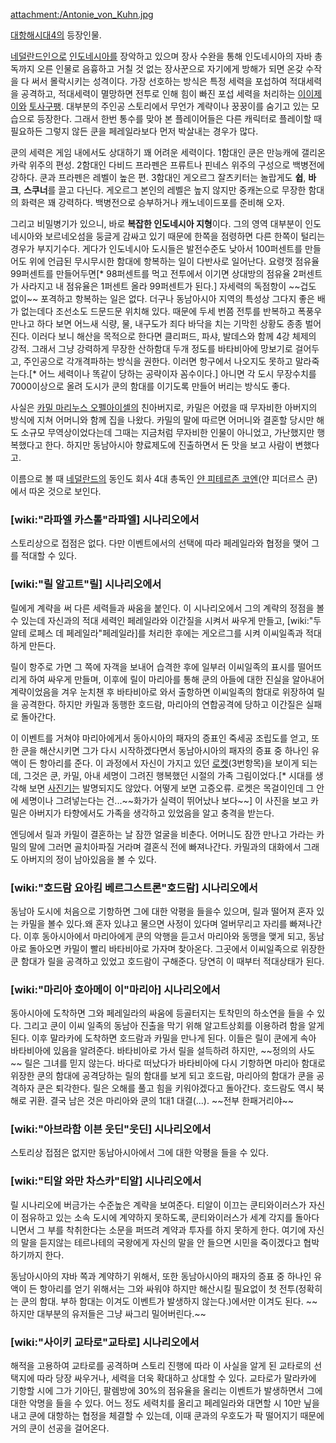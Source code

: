 attachment:/Antonie_von_Kuhn.jpg

[[대항해시대4]]의 등장인물.

[[네덜란드]]인으로 [[인도네시아]]를 장악하고 있으며 장사 수완을 통해 인도네시아의 자바 총독까지 오른 인물로 음흉하고 거칠 것 없는 장사꾼으로 자기에게 방해가 되면 온갖 수작을 다 써서 몰락시키는 성격이다. 가장 선호하는 방식은 특정 세력을 포섭하여 적대세력을 공격하고, 적대세력이 멸망하면 전투로 인해 힘이 빠진 포섭 세력을 처리하는 [[이이제이]]와 [[토사구팽]]. 대부분의 주인공 스토리에서 무언가 계략이나 꿍꿍이를 숨기고 있는 모습으로 등장한다. 그래서 한번 통수를 맞아 본 플레이어들은 다른 캐릭터로 플레이할 때 필요하든 그렇지 않든 쿤을 페레일라보다 먼저 박살내는 경우가 많다.

쿤의 세력은 게임 내에서도 상대하기 꽤 어려운 세력이다. 1함대인 쿤은 만능캐에 갤리온 카락 위주의 편성. 2함대인 다비드 프라펜은 프류트나 핀네스 위주의 구성으로 백병전에 강하다. 쿤과 프라펜은 레벨이 높은 편. 3함대인 게오르그 잘츠키터는 놀랍게도 '''쉽''', '''바크''', '''스쿠너'''를 끌고 다닌다. 게오르그 본인의 레벨은 높지 않지만 중캐논으로 무장한 함대의 화력은 꽤 강력하다. 백병전으로 승부하거나 캐노네이드포를 준비해 오자. 

그리고 비밀병기가 있으니, 바로 '''복잡한 인도네시아 지형'''이다. 그의 영역 대부분이 인도네시아와 보르네오섬을 둥글게 감싸고 있기 때문에 한쪽을 점령하면 다른 한쪽이 털리는 경우가 부지기수다. 게다가 인도네시아 도시들은 발전수준도 낮아서 100퍼센트를 만들어도 위에 언급된 무시무시한 함대에 항복하는 일이 다반사로 일어난다. 요령껏 점유율 99퍼센트를 만들어두면[* 98퍼센트를 먹고 전투에서 이기면 상대방의 점유율 2퍼센트가 사라지고 내 점유율은 1퍼센트 올라 99퍼센트가 된다.] 자세력의 독점항이 ~~겁도 없이~~ 포격하고 항복하는 일은 없다. 더구나 동남아시아 지역의 특성상 그다지 좋은 배가 없는데다 조선소도 드문드문 위치해 있다. 때문에 두세 번쯤 전투를 반복하고 폭풍우 만나고 하다 보면 어느새 식량, 물, 내구도가 죄다 바닥을 치는 기막힌 상황도 종종 벌어진다. 이러다 보니 해산을 목적으로 한다면 클리퍼드, 파샤, 발데스와 함께 4강 체제의 강적. 그래서 그냥 강력하게 무장한 산하함대 두개 정도를 바타비아에 망보기로 걸어두고, 주인공으로 각개격파하는 방식을 권한다. 이러면 항구에서 나오지도 못하고 말라죽는다.[* 어느 세력이나 똑같이 당하는 공략이자 꼼수이다.] 아니면 각 도시 무장수치를 7000이상으로 올려 도시가 쿤의 함대를 이기도록 만들어 버리는 방식도 좋다.

사실은 [[카밀 마리누스 오펠아이셀]]의 친아버지로, 카밀은 어렸을 때 무자비한 아버지의 방식에 지쳐 어머니와 함께 집을 나왔다. 카밀의 말에 따르면 어머니와 결혼할 당시만 해도 소규모 무역상이었다는데 그때는 지금처럼 무자비한 인물이 아니었고, 가난했지만 행복했다고 한다. 하지만 동남아시아 향료제도에 진출하면서 돈 맛을 보고 사람이 변했다고. 

이름으로 볼 때 [[네덜란드]]의 동인도 회사 4대 총독인 [[얀 피테르존 코엔]](얀 피더르스 쿤)에서 따온 것으로 보인다.

=== [wiki:"라파엘 카스톨"라파엘] 시나리오에서 ===
스토리상으로 접점은 없다. 다만 이벤트에서의 선택에 따라 페레일라와 협정을 맺어 그를 적대할 수 있다.

=== [wiki:"릴 알고트"릴] 시나리오에서 ===
릴에게 계략을 써 다른 세력들과 싸움을 붙인다. 이 시나리오에서 그의 계략의 정점을 볼 수 있는데 자신과의 적대 세력인 페레일라와 이간질을 시켜서 싸우게 만들고, [wiki:"두알테 로페스 데 페레일라"페레일라]를 처리한 후에는 게오르그를 시켜 이씨일족과 적대하게 만든다.

릴이 항주로 가면 그 쪽에 자객을 보내어 습격한 후에 일부러 이씨일족의 표시를 떨어뜨리게 하여 싸우게 만들며, 이후에 릴이 마리아를 통해 쿤의 아들에 대한 진실을 알아내어 계략이었음을 겨우 눈치챈 후 바타비아로 와서 출항하면 이씨일족의 함대로 위장하여 릴을 공격한다. 하지만 카밀과 동행한 호드람, 마리아의 연합공격에 당하고 이간질은 실패로 돌아간다.

이 이벤트를 거쳐야 마리아에게서 동아시아의 패자의 증표인 죽세공 조립도를 얻고, 또한 쿤을 해산시키면 그가 다시 시작하겠다면서 동남아시아의 패자의 증표 중 하나인 유액이 든 항아리를 준다. 이 과정에서 자신이 가지고 있던 [[로켓]](3번항목)을 보이게 되는데, 그것은 쿤, 카밀, 아내 세명이 그려진 행복했던 시절의 가족 그림이었다.[* 시대를 생각해 보면 [[사진기]]는 발명되지도 않았다. 어떻게 보면 고증오류. 로켓은 목걸이인데 그 안에 세명이나 그려넣는다는 건...~~화가가 실력이 뛰어났나 보다~~] 이 사진을 보고 카밀은 아버지가 타향에서도 가족을 생각하고 있었음을 알고 충격을 받는다.

엔딩에서 릴과 카밀이 결혼하는 날 잠깐 얼굴을 비춘다. 어머니도 잠깐 만나고 가라는 카밀의 말에 그러면 골치아파질 거라며 결혼식 전에 빠져나간다. 카밀과의 대화에서 그래도 아버지의 정이 남아있음을 볼 수 있다. 

=== [wiki:"호드람 요아킴 베르그스트론"호드람] 시나리오에서 ===
동남아 도시에 처음으로 기항하면 그에 대한 악평을 들을수 있으며, 릴과 떨어져 혼자 있는 카밀을 볼수 있다.왜 혼자 있냐고 물으면 사정이 있다며 얼버무리고 자리를 빠져나간다. 이후 동아시아에서 마리아에게 쿤의 악행을 듣고서 마리아와 동맹을 맺게 되고, 동남아로 돌아오면 카밀이 빨리 바타비아로 가자며 찾아온다. 그곳에서 이씨일족으로 위장한 쿤 함대가 릴을 공격하고 있었고 호드람이 구해준다. 당연히 이 때부터 적대상태가 된다.

=== [wiki:"마리아 호아메이 이"마리아] 시나리오에서 ===
동아시아에 도착하면 그와 페레일라의 싸움에 등골터지는 토착민의 하소연을 들을 수 있다. 그리고 쿤이 이씨 일족의 동남아 진출을 막기 위해 알고트상회를 이용하려 함을 알게 된다. 이후 말라카에 도착하면 호드람과 카밀을 만나게 된다. 이들은 릴이 쿤에게 속아 바타비아에 있음을 알려준다. 바타비아로 가서 릴을 설득하려 하지만, ~~정의의 사도~~ 릴은 그녀를 믿지 않는다. 바다로 떠났다가 바타비아에 다시 기항하면 마리아 함대로 위장한 쿤의 함대에 공격당하는 릴의 함대를 보게 되고 호드람, 마리아의 함대가 쿤을 공격하자 쿤은 퇴각한다. 릴은 오해를 풀고 힘을 키워야겠다고 돌아간다. 호드람도 역시 북해로 귀환. 결국 남은 것은 마리아와 쿤의 1대1 대결(...). ~~전부 한패거리야~~

=== [wiki:"아브라함 이븐 웃딘"웃딘] 시나리오에서 ===
스토리상 접점은 없지만 동남아시아에서 그에 대한 악평을 들을 수 있다.

=== [wiki:"티알 와만 차스카"티알] 시나리오에서 ===
릴 시나리오에 버금가는 수준높은 계략을 보여준다. 티알이 이끄는 쿤티와이러스가 자신이 점유하고 있는 소속 도시에 계약하지 못하도록, 쿤티와이러스가 세계 각지를 돌아다니면서 그 부를 착취한다는 소문을 퍼뜨려 계약과 투자를 하지 못하게 한다. 여기에 자신의 말을 듣지않는 테르나테의 국왕에게 자신의 말을 안 들으면 시민을 죽이겠다고 협박하기까지 한다.

동남아시아의 쟈바 쪽과 계약하기 위해서, 또한 동남아시아의 패자의 증표 중 하나인 유액이 든 항아리를 얻기 위해서는 그와 싸워야 하지만 해산시킬 필요없이 첫 전투(정확히는 쿤의 함대. 부하 함대는 이겨도 이벤트가 발생하지 않는다.)에서만 이겨도 된다. ~~하지만 대부분의 유저들은 그냥 싸그리 밀어버린다.~~

=== [wiki:"사이키 교타로"교타로] 시나리오에서 ===
해적을 고용하여 교타로를 공격하며 스토리 진행에 따라 이 사실을 알게 된 교타로의 선택지에 따라 당장 싸우거나, 세력을 더욱 확대하고 상대할 수 있다. 교타로가 말라카에 기항할 시에 그가 기아딘, 팔렘방에 30%의 점유율을 올리는 이벤트가 발생하면서 그에 대한 악명을 들을 수 있다. 어느 정도 세력치를 올리고 페레일라와 대면할 시 10만 닢을 내고 쿤에 대항하는 협정을 체결할 수 있는데, 이때 쿤과의 우호도가 팍 떨어지기 때문에 거의 쿤이 선공을 걸어온다.

